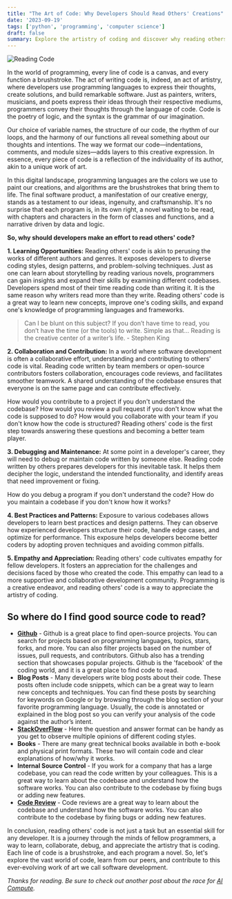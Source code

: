 ```yaml
---
title: "The Art of Code: Why Developers Should Read Others' Creations"
date: '2023-09-19'
tags: ['python', 'programming', 'computer science']
draft: false
summary: Explore the artistry of coding and discover why reading others' code is a vital skill for developers. Dive into the world of programming as a canvas for creativity and learn how this practice fosters learning, collaboration, and empathy in the coding community.
---
```


![Reading Code](/static/images/python/reading_code.jpg)

In the world of programming, every line of code is a canvas, and every function a brushstroke. The act of writing code is, indeed, an act of artistry, where developers use programming languages to express their thoughts, create solutions, and build remarkable software. Just as painters, writers, musicians, and poets express their ideas through their respective mediums, programmers convey their thoughts through the language of code. Code is the poetry of logic, and the syntax is the grammar of our imagination.

Our choice of variable names, the structure of our code, the rhythm of our loops, and the harmony of our functions all reveal something about our thoughts and intentions. The way we format our code—indentations, comments, and module sizes—adds layers to this creative expression. In essence, every piece of code is a reflection of the individuality of its author, akin to a unique work of art.

In this digital landscape, programming languages are the colors we use to paint our creations, and algorithms are the brushstrokes that bring them to life. The final software product, a manifestation of our creative energy, stands as a testament to our ideas, ingenuity, and craftsmanship. It's no surprise that each program is, in its own right, a novel waiting to be read, with chapters and characters in the form of classes and functions, and a narrative driven by data and logic.

**So, why should developers make an effort to read others' code?**

**1. Learning Opportunities:**
Reading others' code is akin to perusing the works of different authors and genres. It exposes developers to diverse coding styles, design patterns, and problem-solving techniques. Just as one can learn about storytelling by reading various novels, programmers can gain insights and expand their skills by examining different codebases.  
Developers spend most of their time reading code than writing it. It is the same reason why writers read more than they write. Reading others' code is a great way to learn new concepts, improve one's coding skills, and expand one's knowledge of programming languages and frameworks.

> Can I be blunt on this subject? If you don’t have time to read, you don’t have the time (or the tools) to write. Simple as that... Reading is the creative center of a writer’s life. - Stephen King

**2. Collaboration and Contribution:**
In a world where software development is often a collaborative effort, understanding and contributing to others' code is vital. Reading code written by team members or open-source contributors fosters collaboration, encourages code reviews, and facilitates smoother teamwork. A shared understanding of the codebase ensures that everyone is on the same page and can contribute effectively.

How would you contribute to a project if you don't understand the codebase? How would you review a pull request if you don't know what the code is supposed to do? How would you collaborate with your team if you don't know how the code is structured? Reading others' code is the first step towards answering these questions and becoming a better team player.

**3. Debugging and Maintenance:**
At some point in a developer's career, they will need to debug or maintain code written by someone else. Reading code written by others prepares developers for this inevitable task. It helps them decipher the logic, understand the intended functionality, and identify areas that need improvement or fixing.

How do you debug a program if you don't understand the code? How do you maintain a codebase if you don't know how it works?

**4. Best Practices and Patterns:**
Exposure to various codebases allows developers to learn best practices and design patterns. They can observe how experienced developers structure their code, handle edge cases, and optimize for performance. This exposure helps developers become better coders by adopting proven techniques and avoiding common pitfalls.

**5. Empathy and Appreciation:**
Reading others' code cultivates empathy for fellow developers. It fosters an appreciation for the challenges and decisions faced by those who created the code. This empathy can lead to a more supportive and collaborative development community. Programming is a creative endeavor, and reading others' code is a way to appreciate the artistry of coding.

## So where do I find good source code to read?

- **[Github](https://github.com)** - Github is a great place to find open-source projects. You can search for projects based on programming languages, topics, stars, forks, and more. You can also filter projects based on the number of issues, pull requests, and contributors. Github also has a trending section that showcases popular projects. Github is the 'facebook' of the coding world, and it is a great place to find code to read.
- **Blog Posts** - Many developers write blog posts about their code. These posts often include code snippets, which can be a great way to learn new concepts and techniques. You can find these posts by searching for keywords on Google or by browsing through the blog section of your favorite programming language. Usually, the code is annotated or explained in the blog post so you can verify your analysis of the code against the author’s intent.
- **[StackOverFlow](https://stackoverflow.com)** - Here the question and answer format can be handy as you get to observe multiple opinions of different coding styles.
- **Books** - There are many great technical books available in both e-book and physical print formats. These two will contain code and clear explanations of how/why it works.
- **Internal Source Control** - If you work for a company that has a large codebase, you can read the code written by your colleagues. This is a great way to learn about the codebase and understand how the software works. You can also contribute to the codebase by fixing bugs or adding new features.
- **[Code Review](https://www.atlassian.com/agile/software-development/code-reviews)** - Code reviews are a great way to learn about the codebase and understand how the software works. You can also contribute to the codebase by fixing bugs or adding new features.

In conclusion, reading others' code is not just a task but an essential skill for any developer. It is a journey through the minds of fellow programmers, a way to learn, collaborate, debug, and appreciate the artistry that is coding. Each line of code is a brushstroke, and each program a novel. So, let's explore the vast world of code, learn from our peers, and contribute to this ever-evolving work of art we call software development.

_Thanks for reading. Be sure to check out another post about the race for [AI Compute](https://njoroge.tomorrow.co.ke/blog/ai/battle_for_ai_compute)._
